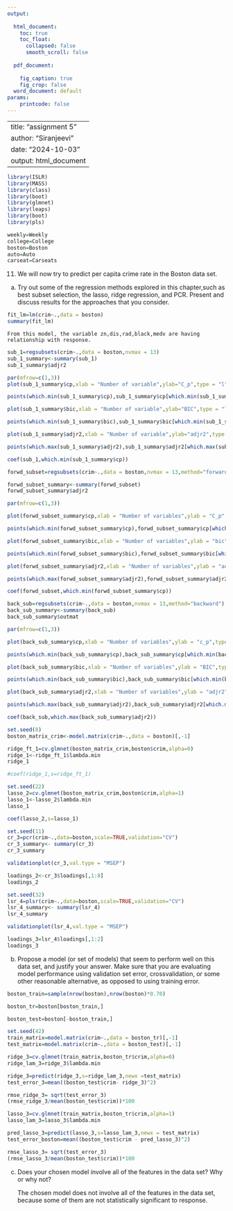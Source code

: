 ---
output:
  
  html_document:
    toc: true
    toc_float:
      collapsed: false
      smooth_scroll: false
        
  pdf_document:
    
    fig_caption: true
    fig_crop: false
  word_document: default
params:
    printcode: false
---
---
title: "assignment 5"
author: "Siranjeevi"
date: "2024-10-03"
output: html_document
---

```{r}
library(ISLR)
library(MASS)
library(class)
library(boot)
library(glmnet)
library(leaps)
library(boot)
library(pls)
```

```{r}
weekly=Weekly
college=College
boston=Boston
auto=Auto
carseat=Carseats
```


11) We will now try to predict per capita crime rate in the Boston data set.

a) Try out some of the regression methods explored in this chapter,such as best subset selection, the lasso, ridge regression, and PCR. Present and discuss results for the approaches that you consider.

```{r}
fit_lm=lm(crim~.,data = boston)
summary(fit_lm)
```
    From this model, the variable zn,dis,rad,black,medv are having relationship with response.

```{r}
sub_1=regsubsets(crim~.,data = boston,nvmax = 13)
sub_1_summary<-summary(sub_1)
sub_1_summary$adjr2
```
```{r}
par(mfrow=c(1,3))
plot(sub_1_summary$cp,xlab = "Number of variable",ylab="C_p",type = "l")

points(which.min(sub_1_summary$cp),sub_1_summary$cp[which.min(sub_1_summary$cp)],col="red",cex=3,pch=20)

plot(sub_1_summary$bic,xlab = "Number of variable",ylab="BIC",type = "l")

points(which.min(sub_1_summary$bic),sub_1_summary$bic[which.min(sub_1_summary$bic)],col="red",cex=3,pch=20)

plot(sub_1_summary$adjr2,xlab = "Number of variable",ylab="adjr2",type = "l")

points(which.max(sub_1_summary$adjr2),sub_1_summary$adjr2[which.max(sub_1_summary$adjr2)],col="red",cex=3,pch=20)
```
```{r}
coef(sub_1,which.min(sub_1_summary$cp))
```
```{r}
forwd_subset=regsubsets(crim~.,data = boston,nvmax = 13,method="forward")

forwd_subset_summary<-summary(forwd_subset)
forwd_subset_summary$adjr2
```
```{r}
par(mfrow=c(1,3))

plot(forwd_subset_summary$cp,xlab = "Number of variables",ylab = "C_p",type = "l")

points(which.min(forwd_subset_summary$cp),forwd_subset_summary$cp[which.min(forwd_subset_summary$cp)],col="yellow",cex=2,pch=20)

plot(forwd_subset_summary$bic,xlab = "Number of variables",ylab = "bic",type = "l")

points(which.min(forwd_subset_summary$bic),forwd_subset_summary$bic[which.min(forwd_subset_summary$bic)],col="yellow",cex=2,pch=20)

plot(forwd_subset_summary$adjr2,xlab = "Number of variables",ylab = "adjr2",type = "l")

points(which.max(forwd_subset_summary$adjr2),forwd_subset_summary$adjr2[which.max(forwd_subset_summary$adjr2)],col="yellow",cex=2,pch=20)
```
```{r}
coef(forwd_subset,which.min(forwd_subset_summary$cp))
```
```{r}
back_sub=regsubsets(crim~.,data = boston,nvmax = 13,method="backward")
back_sub_summary<-summary(back_sub)
back_sub_summary$outmat
```
```{r}
par(mfrow=c(1,3))

plot(back_sub_summary$cp,xlab = "Number of variables",ylab = "c_p",type = "l")

points(which.min(back_sub_summary$cp),back_sub_summary$cp[which.min(back_sub_summary$cp)],col="gray",cex=3,pch=20)

plot(back_sub_summary$bic,xlab = "Number of variables",ylab = "BIC",type = "l")

points(which.min(back_sub_summary$bic),back_sub_summary$bic[which.min(back_sub_summary$bic)],col="gray",cex=3,pch=20)

plot(back_sub_summary$adjr2,xlab = "Number of variables",ylab = "adjr2",type = "l")

points(which.max(back_sub_summary$adjr2),back_sub_summary$adjr2[which.max(back_sub_summary$adjr2)],col="gray",cex=3,pch=20)
```
```{r}
coef(back_sub,which.max(back_sub_summary$adjr2))
```
```{r}
set.seed(8)
boston_matrix_crim<-model.matrix(crim~.,data = boston)[,-1]
```

```{r}
ridge_ft_1=cv.glmnet(boston_matrix_crim,boston$crim,alpha=0)
ridge_1<-ridge_ft_1$lambda.min
ridge_1
```
```{r}
#coef(ridge_1,s=ridge_ft_1)
```
```{r}
set.seed(22)
lasso_2=cv.glmnet(boston_matrix_crim,boston$crim,alpha=1)
lasso_1<-lasso_2$lambda.min
lasso_1
```
```{r}
coef(lasso_2,s=lasso_1)
```
```{r}
set.seed(11)
cr_3=pcr(crim~.,data=boston,scale=TRUE,validation="CV")
cr_3_summary<- summary(cr_3)
cr_3_summary
```
```{r}
validationplot(cr_3,val.type = "MSEP")
```
```{r}
loadings_2<-cr_3$loadings[,1:8]
loadings_2
```
```{r}
set.seed(32)
lsr_4=plsr(crim~.,data=boston,scale=TRUE,validation="CV")
lsr_4_summary<- summary(lsr_4)
lsr_4_summary
```

```{r}
validationplot(lsr_4,val.type = "MSEP")
```
```{r}
loadings_3=lsr_4$loadings[,1:2]
loadings_3
```
b) Propose a model (or set of models) that seem to perform well on this data set, and justify your answer. Make sure that you are
evaluating model performance using validation set error, crossvalidation, or some other reasonable alternative, as opposed to
using training error.

```{r}
boston_train=sample(nrow(boston),nrow(boston)*0.70)
```

```{r}
boston_tr=boston[boston_train,]
```
```{r}
boston_test=boston[-boston_train,]
```

```{r}
set.seed(42)
train_matrix=model.matrix(crim~.,data = boston_tr)[,-1]
test_matrix=model.matrix(crim~.,data = boston_test)[,-1]
```

```{r}
ridge_3=cv.glmnet(train_matrix,boston_tr$crim,alpha=0)
ridge_lam_3=ridge_3$lambda.min
```

```{r}
ridge_3=predict(ridge_3,s=ridge_lam_3,newx =test_matrix)
test_error_3=mean((boston_test$crim- ridge_3)^2)
```
```{r}
rmse_ridge_3= sqrt(test_error_3)
(rmse_ridge_3/mean(boston_test$crim))*100
```
```{r}
lasso_3=cv.glmnet(train_matrix,boston_tr$crim,alpha=1)
lasso_lam_3=lasso_3$lambda.min
```
```{r}
pred_lasso_3=predict(lasso_3,s=lasso_lam_3,newx = test_matrix)
test_error_boston=mean((boston_test$crim - pred_lasso_3)^2)
```
```{r}
rmse_lasso_3= sqrt(test_error_3)
(rmse_lasso_3/mean(boston_test$crim))*100
```
c) Does your chosen model involve all of the features in the data set? Why or why not?
  
    The chosen model does not involve all of the features in the data set, because some of them are not statistically significant to response.


